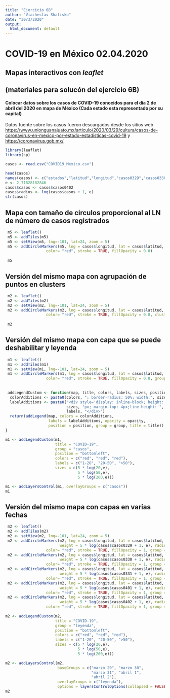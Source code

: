 ---
title: "Ejercicio 6B"
author: "Viacheslav Shalisko"
date: "30/3/2020"
output:
  html_document: default
---

# COVID-19 en México 02.04.2020

## Mapas interactivos con *leaflet* 
## (materiales para solucón del ejercicio 6B)

#### Colocar datos sobre los casos de COVID-19 conocidos para el dia 2 de abril del 2020 en mapa de México (Cada estado esta representado por su capital)

Datos fuente sobre los casos fueron descargados desde los sitios web
<https://www.unionguanajuato.mx/articulo/2020/03/29/cultura/casos-de-coronavirus-en-mexico-por-estado-estadisticas-covid-19>
y <https://coronavirus.gob.mx/>


```{r}
library(leaflet)
library(sp)

casos <- read.csv("COVID19_Mexico.csv")

head(casos)
names(casos) <- c("estados","latitud","longitud","casos0329","casos0330", "casos0331", "casos0401", "casos0402")
e <- 2.71828182846
casos$casos <- casos$casos0402
casos$radius <- log(casos$casos + 1, e)
str(casos)
```



## Mapa con tamaño de circulos proporcional al LN de número de casos registrados

```{r fig.width = 9, fig.height = 6}

 m5 <- leaflet()
 m5 <- addTiles(m5)
 m5 <- setView(m5, lng=-101, lat=24, zoom = 5)
 m5 <- addCircleMarkers(m5, lng = casos$longitud, lat = casos$latitud, weight = 5 * casos$radius, radius = 0, 
                  color= "red", stroke = TRUE, fillOpacity = 0.8)
 
 m5
```

## Versión del mismo mapa con agrupación de puntos en clusters

```{r fig.width = 9, fig.height = 6}

 m2 <- leaflet()
 m2 <- addTiles(m2)
 m2 <- setView(m2, lng=-101, lat=24, zoom = 5)
 m2 <- addCircleMarkers(m2, lng = casos$longitud, lat = casos$latitud, weight = 5 * casos$radius, radius = 0, 
                  color= "red", stroke = TRUE, fillOpacity = 0.8, clusterOptions = markerClusterOptions())
 
 m2
```

## Versión del mismo mapa con capa que se puede deshabilitar y leyenda

```{r fig.width = 9, fig.height = 6}
 m1 <- leaflet()
 m1 <- addTiles(m1)
 m1 <- setView(m1, lng=-101, lat=24, zoom = 5)
 m1 <- addCircleMarkers(m1, lng = casos$longitud, lat = casos$latitud, weight = 5 * casos$radius, radius = 0, 
                  color= "red", stroke = TRUE, fillOpacity = 0.8, group = "casos")
 
 
 addLegendCustom <- function(map, title, colors, labels, sizes, position, group, opacity = 0.5) {
  colorAdditions <- paste0(colors, "; border-radius: 50%; width:", sizes, "px; height:", sizes, "px")
  labelAdditions <- paste0("<div style='display: inline-block; height: ", 
                           sizes, "px; margin-top: 4px;line-height: ", sizes, "px;'>", 
                           labels, "</div>")
  return(addLegend(map, colors = colorAdditions, 
                   labels = labelAdditions, opacity = opacity, 
                   position = position, group = group, title = title))
}

m1 <- addLegendCustom(m1, 
                      title = "COVID-19",
                      group = "casos",
                      position = "bottomleft",
                      colors = c("red", "red", "red"), 
                      labels = c("1-20", "20-50", ">50"), 
                      sizes = c(5 * log(20,e), 
                                5 * log(50,e), 
                                5 * log(200,e)))

m1 <- addLayersControl(m1, overlayGroups = c("casos"))
m1

```

## Versión del mismo mapa con capas en varias fechas

```{r fig.width = 9, fig.height = 6}
 m2 <- leaflet()
 m2 <- addTiles(m2)
 m2 <- setView(m2, lng=-101, lat=24, zoom = 5)
 m2 <- addCircleMarkers(m2, lng = casos$longitud, lat = casos$latitud, 
                        weight = 5 * log(casos$casos0329 + 1, e), radius = 0, 
                  color= "red", stroke = TRUE, fillOpacity = 1, group = "marzo 29")
 m2 <- addCircleMarkers(m2, lng = casos$longitud, lat = casos$latitud, 
                        weight = 5 * log(casos$casos0330 + 1, e), radius = 0, 
                  color= "red", stroke = TRUE, fillOpacity = 1, group = "marzo 30")
 m2 <- addCircleMarkers(m2, lng = casos$longitud, lat = casos$latitud, 
                        weight = 5 * log(casos$casos0331 + 1, e), radius = 0, 
                  color= "red", stroke = TRUE, fillOpacity = 1, group = "marzo 31")
 m2 <- addCircleMarkers(m2, lng = casos$longitud, lat = casos$latitud, 
                        weight = 5 * log(casos$casos0401 + 1, e), radius = 0, 
                  color= "red", stroke = TRUE, fillOpacity = 1, group = "abril 1")
 m2 <- addCircleMarkers(m2, lng = casos$longitud, lat = casos$latitud, 
                        weight = 5 * log(casos$casos0402 + 1, e), radius = 0, 
                  color= "red", stroke = TRUE, fillOpacity = 1, group = "abril 2")
 
m2 <- addLegendCustom(m2, 
                      title = "COVID-19",
                      group = "leyenda",
                      position = "bottomleft",
                      colors = c("red", "red", "red"), 
                      labels = c("1-20", "20-50", ">50"), 
                      sizes = c(5 * log(20,e), 
                                5 * log(50,e), 
                                5 * log(200,e)))

m2 <- addLayersControl(m2,
                       baseGroups = c("marzo 29", "marzo 30", 
                                      "marzo 31", "abril 1", 
                                      "abril 2"),
                       overlayGroups = c("leyenda"),
                       options = layersControlOptions(collapsed = FALSE))
m2
```
